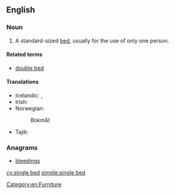 ==English==

===Noun===
{{en-noun}}

# A standard-sized [[bed]], usually for the use of only one person.

====Related terms====
* [[double bed]]

====Translations====
{{trans-top|bed for one person}}
* Icelandic: {{t|is|einbreitt rúm|n}}, {{t|is|einstaklingsrúm|n}}
* Irish: {{t|ga|leaba shingil|f}}
* Norwegian:
*: Bokmål: {{t|nb|enkeltseng|m|f}}
{{trans-mid}}
* Tajik: {{t|tg|кати яккаса}}
{{trans-bottom}}

===Anagrams===
* [[bleedings#English|bleedings]]

[[Category:en:Furniture]]

[[cy:single bed]]
[[simple:single bed]]